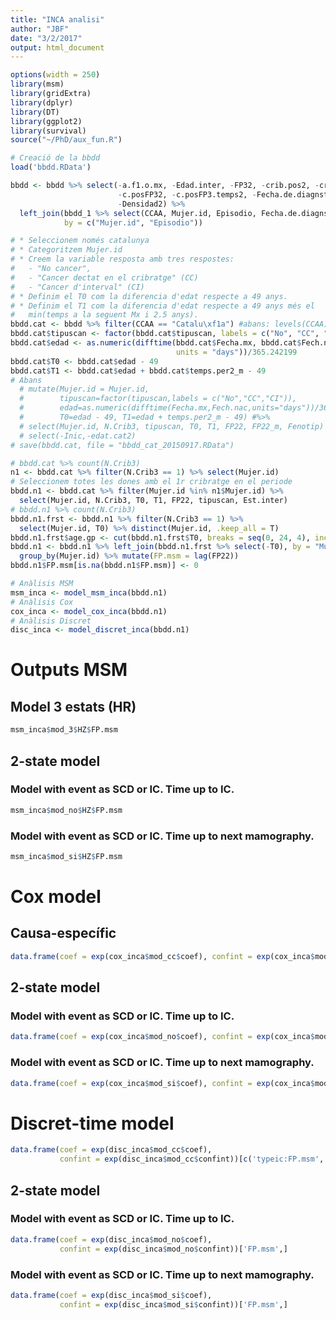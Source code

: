 ```yaml
---
title: "INCA analisi"
author: "JBF"
date: "3/2/2017"
output: html_document
---
```


```r
options(width = 250)
library(msm)
library(gridExtra)
library(dplyr)
library(DT)
library(ggplot2)
library(survival)
source("~/PhD/aux_fun.R")

# Creació de la bbdd
load('bbdd.RData')

bbdd <- bbdd %>% select(-a.f1.o.mx, -Edad.inter, -FP32, -crib.pos2, -crib.pos.temps2,
                        -c.posFP32, -c.posFP3.temps2, -Fecha.de.diagnstico, -temps.diag.CI,
                        -Densidad2) %>%
  left_join(bbdd_1 %>% select(CCAA, Mujer.id, Episodio, Fecha.de.diagnstico:Fenotip),
            by = c("Mujer.id", "Episodio"))

# * Seleccionem només catalunya
# * Categoritzem Mujer.id
# * Creem la variable resposta amb tres respostes: 
#   - "No cancer",
#   - "Cancer dectat en el cribratge" (CC)
#   - "Cancer d'interval" (CI)
# * Definim el T0 com la diferencia d'edat respecte a 49 anys.
# * Definim el T1 com la diferencia d'edat respecte a 49 anys més el 
#   min(temps a la seguent Mx i 2.5 anys).
bbdd.cat <- bbdd %>% filter(CCAA == "Catalu\xf1a") #abans: levels(CCAA)[2]
bbdd.cat$tipuscan <- factor(bbdd.cat$tipuscan, labels = c("No", "CC", "CI"))
bbdd.cat$edad <- as.numeric(difftime(bbdd.cat$Fecha.mx, bbdd.cat$Fech.nac,
                                     units = "days"))/365.242199
bbdd.cat$T0 <- bbdd.cat$edad - 49
bbdd.cat$T1 <- bbdd.cat$edad + bbdd.cat$temps.per2_m - 49
# Abans
  # mutate(Mujer.id = Mujer.id, 
  #        tipuscan=factor(tipuscan,labels = c("No","CC","CI")),
  #        edad=as.numeric(difftime(Fecha.mx,Fech.nac,units="days"))/365.242199,
  #        T0=edad - 49, T1=edad + temps.per2_m - 49) #%>%
  # select(Mujer.id, N.Crib3, tipuscan, T0, T1, FP22, FP22_m, Fenotip)
  # select(-Inic,-edat.cat2)
# save(bbdd.cat, file = "bbdd_cat_20150917.RData")

# bbdd.cat %>% count(N.Crib3)
n1 <- bbdd.cat %>% filter(N.Crib3 == 1) %>% select(Mujer.id)
# Seleccionem totes les dones amb el 1r cribratge en el periode
bbdd.n1 <- bbdd.cat %>% filter(Mujer.id %in% n1$Mujer.id) %>%
  select(Mujer.id, N.Crib3, T0, T1, FP22, tipuscan, Est.inter)
# bbdd.n1 %>% count(N.Crib3)
bbdd.n1.frst <- bbdd.n1 %>% filter(N.Crib3 == 1) %>%
  select(Mujer.id, T0) %>% distinct(Mujer.id, .keep_all = T)
bbdd.n1.frst$age.gp <- cut(bbdd.n1.frst$T0, breaks = seq(0, 24, 4), include.lowest = T)
bbdd.n1 <- bbdd.n1 %>% left_join(bbdd.n1.frst %>% select(-T0), by = "Mujer.id") %>%
  group_by(Mujer.id) %>% mutate(FP.msm = lag(FP22))
bbdd.n1$FP.msm[is.na(bbdd.n1$FP.msm)] <- 0

# Anàlisis MSM
msm_inca <- model_msm_inca(bbdd.n1)
# Anàlisis Cox
cox_inca <- model_cox_inca(bbdd.n1)
# Anàlisis Discret
disc_inca <- model_discret_inca(bbdd.n1)
```

# Outputs MSM
## Model 3 estats (HR)
```r
msm_inca$mod_3$HZ$FP.msm
```

## 2-state model
### Model with event as SCD or IC. Time up to IC.
```r
msm_inca$mod_no$HZ$FP.msm
```

### Model with event as SCD or IC. Time up to next mamography.
```r
msm_inca$mod_si$HZ$FP.msm
```
# Cox model
## Causa-específic
```r
data.frame(coef = exp(cox_inca$mod_cc$coef), confint = exp(cox_inca$mod_cc$confint))
```

## 2-state model
### Model with event as SCD or IC. Time up to IC.
```r
data.frame(coef = exp(cox_inca$mod_no$coef), confint = exp(cox_inca$mod_no$confint))
```

### Model with event as SCD or IC. Time up to next mamography.
```r
data.frame(coef = exp(cox_inca$mod_si$coef), confint = exp(cox_inca$mod_si$confint))
```

# Discret-time model
```r
data.frame(coef = exp(disc_inca$mod_cc$coef),
           confint = exp(disc_inca$mod_cc$confint))[c('typeic:FP.msm', 'typescd:FP.msm'),]
```

## 2-state model
### Model with event as SCD or IC. Time up to IC.
```r
data.frame(coef = exp(disc_inca$mod_no$coef),
           confint = exp(disc_inca$mod_no$confint))['FP.msm',]
```

### Model with event as SCD or IC. Time up to next mamography.
```r
data.frame(coef = exp(disc_inca$mod_si$coef),
           confint = exp(disc_inca$mod_si$confint))['FP.msm',]
```
